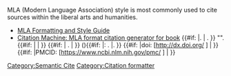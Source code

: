 <noinclude>MLA (Modern Language Association) style is most commonly used to cite sources within the liberal arts and humanities.
* [https://owl.english.purdue.edu/owl/resource/747/01/ MLA Formatting and Style Guide]
* [http://www.citationmachine.net/mla/cite-a-book Citation Machine: MLA format citation generator for book] [[Category:Semantic Cite]] [[Category:Citation formatter]]</noinclude><includeonly>{{#if: {{{authors|}}} |{{{authors}}}. | {{{author}}}. }} "{{{title}}}". {{#if: {{{journal|}}} | {{{journal}}} | {{{publisher}}} }} {{#if: {{{volume|}}} | {{{volume}}}.{{{number|}}} | }} ({{{year}}}){{#if: {{{pages|}}} |<nowiki>:</nowiki> {{{pages}}}. |. }} {{#if: {{{doi|}}} |doi: [http://dx.doi.org/{{{doi}}} {{{doi}}}] | }} {{#if: {{{pmcid|}}} |PMCID: [https://www.ncbi.nlm.nih.gov/pmc/{{{pmcid}}} {{{pmcid}}}] | }}</includeonly>